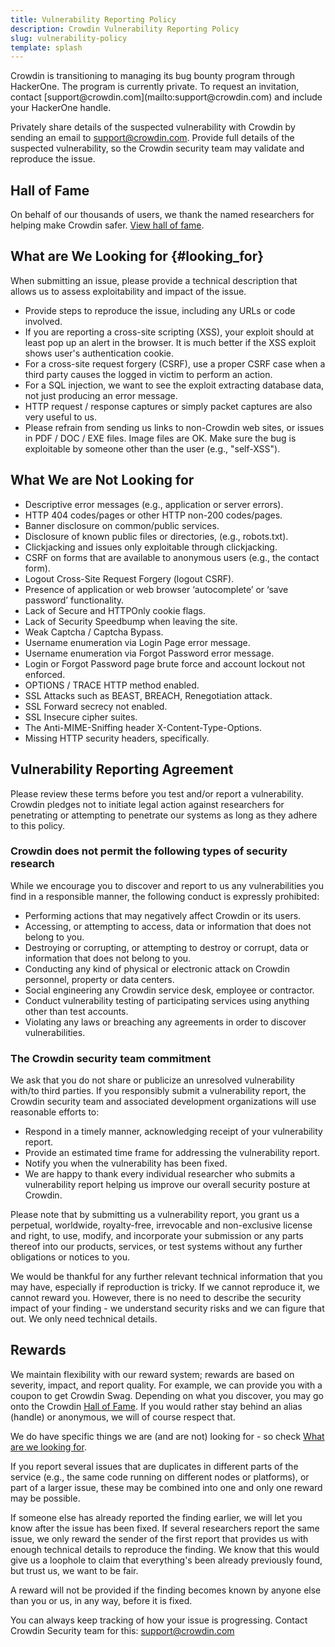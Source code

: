```yaml
---
title: Vulnerability Reporting Policy
description: Crowdin Vulnerability Reporting Policy
slug: vulnerability-policy
template: splash
---
```



<Aside type="tip" title="Join our bug bounty program on HackerOne">
  Crowdin is transitioning to managing its bug bounty program through HackerOne. The program is currently private. To request an invitation, contact [support@crowdin.com](mailto:support@crowdin.com) and include your HackerOne handle.
</Aside>

Privately share details of the suspected vulnerability with Crowdin by sending an email to [support@crowdin.com](https://crowdin.com/contacts). Provide full details of the suspected vulnerability, so the Crowdin security team may validate and reproduce the issue.

## Hall of Fame

On behalf of our thousands of users, we thank the named researchers for helping make Crowdin safer. [View hall of fame](/hall-of-fame/).

## What are We Looking for {#looking_for}

When submitting an issue, please provide a technical description that allows us to assess exploitability and impact of the issue.

- Provide steps to reproduce the issue, including any URLs or code involved.
- If you are reporting a cross-site scripting (XSS), your exploit should at least pop up an alert in the browser.
It is much better if the XSS exploit shows user's authentication cookie.
- For a cross-site request forgery (CSRF), use a proper CSRF case when a third party causes the logged in victim to perform an action.
- For a SQL injection, we want to see the exploit extracting database data, not just producing an error message.
- HTTP request / response captures or simply packet captures are also very useful to us.
- Please refrain from sending us links to non-Crowdin web sites, or issues in PDF / DOC / EXE files.
Image files are OK. Make sure the bug is exploitable by someone other than the user (e.g., "self-XSS").

## What We are Not Looking for

- Descriptive error messages (e.g., application or server errors).
- HTTP 404 codes/pages or other HTTP non-200 codes/pages.
- Banner disclosure on common/public services.
- Disclosure of known public files or directories, (e.g., robots.txt).
- Clickjacking and issues only exploitable through clickjacking.
- CSRF on forms that are available to anonymous users (e.g., the contact form).
- Logout Cross-Site Request Forgery (logout CSRF).
- Presence of application or web browser ‘autocomplete’ or ‘save password’ functionality.
- Lack of Secure and HTTPOnly cookie flags.
- Lack of Security Speedbump when leaving the site.
- Weak Captcha / Captcha Bypass.
- Username enumeration via Login Page error message.
- Username enumeration via Forgot Password error message.
- Login or Forgot Password page brute force and account lockout not enforced.
- OPTIONS / TRACE HTTP method enabled.
- SSL Attacks such as BEAST, BREACH, Renegotiation attack.
- SSL Forward secrecy not enabled.
- SSL Insecure cipher suites.
- The Anti-MIME-Sniffing header X-Content-Type-Options.
- Missing HTTP security headers, specifically.

## Vulnerability Reporting Agreement

Please review these terms before you test and/or report a vulnerability. Crowdin pledges not to initiate legal action against researchers for penetrating or attempting to penetrate our systems as long as they adhere to this policy.

### Crowdin does not permit the following types of security research

While we encourage you to discover and report to us any vulnerabilities you find in a responsible manner, the following conduct is expressly prohibited:

- Performing actions that may negatively affect Crowdin or its users.
- Accessing, or attempting to access, data or information that does not belong to you.
- Destroying or corrupting, or attempting to destroy or corrupt, data or information that does not belong to you.
- Conducting any kind of physical or electronic attack on Crowdin  personnel, property or data centers.
- Social engineering any Crowdin service desk, employee or contractor.
- Conduct vulnerability testing of participating services using anything other than test accounts.
- Violating any laws or breaching any agreements in order to discover vulnerabilities.

### The Crowdin security team commitment

We ask that you do not share or publicize an unresolved vulnerability with/to third parties. If you responsibly submit a vulnerability report, the Crowdin security team and associated development organizations will use reasonable efforts to:

- Respond in a timely manner, acknowledging receipt of your vulnerability report.
- Provide an estimated time frame for addressing the vulnerability report.
- Notify you when the vulnerability has been fixed.
- We are happy to thank every individual researcher who submits a vulnerability report helping us improve our overall security posture at Crowdin.

Please note that by submitting us a vulnerability report, you grant us a perpetual, worldwide, royalty-free, irrevocable and non-exclusive license and right, to use, modify, and incorporate your submission or any parts thereof into our products, services, or test systems without any further obligations or notices to you.

We would be thankful for any further relevant technical information that you may have, especially if reproduction is tricky. If we cannot reproduce it, we cannot reward you.
However, there is no need to describe the security impact of your finding - we understand security risks and we can figure that out. We only need technical details.

## Rewards

We maintain flexibility with our reward system; rewards are based on severity, impact, and report quality.
For example, we can provide you with a coupon to get Crowdin Swag. Depending on what you discover, you may go onto the Crowdin [Hall of Fame](/hall-of-fame/).
If you would rather stay behind an alias (handle) or anonymous, we will of course respect that.

We do have specific things we are (and are not) looking for - so check [What are we looking for](#looking_for).

If you report several issues that are duplicates in different parts of the service (e.g., the same code running on different nodes or platforms), or part of a larger issue, these may be combined into one and only one reward may be possible.

If someone else has already reported the finding earlier, we will let you know after the issue has been fixed. If several researchers report the same issue, we only reward the sender of the first report that provides us with enough technical details to reproduce the finding.
We know that this would give us a loophole to claim that everything's been already previously found, but trust us, we want to be fair.

A reward will not be provided if the finding becomes known by anyone else than you or us, in any way, before it is fixed.

You can always keep tracking of how your issue is progressing. Contact Crowdin Security team for this: [support@crowdin.com](https://crowdin.com/contacts)
